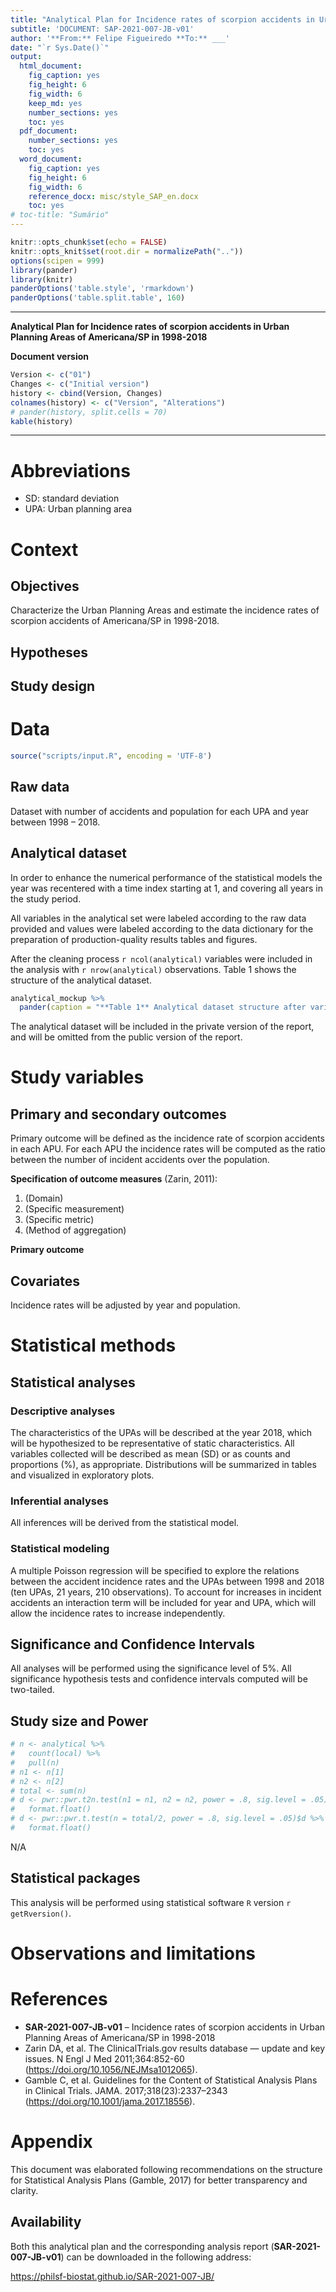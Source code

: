 ```yaml
---
title: "Analytical Plan for Incidence rates of scorpion accidents in Urban Planning Areas of Americana/SP in 1998-2018"
subtitle: 'DOCUMENT: SAP-2021-007-JB-v01'
author: '**From:** Felipe Figueiredo **To:** ___'
date: "`r Sys.Date()`"
output:
  html_document:
    fig_caption: yes
    fig_height: 6
    fig_width: 6
    keep_md: yes
    number_sections: yes
    toc: yes
  pdf_document:
    number_sections: yes
    toc: yes
  word_document:
    fig_caption: yes
    fig_height: 6
    fig_width: 6
    reference_docx: misc/style_SAP_en.docx
    toc: yes
# toc-title: "Sumário"
---
```


```r
knitr::opts_chunk$set(echo = FALSE)
knitr::opts_knit$set(root.dir = normalizePath(".."))
options(scipen = 999)
library(pander)
library(knitr)
panderOptions('table.style', 'rmarkdown')
panderOptions('table.split.table', 160)
```

---

\newpage

**Analytical Plan for Incidence rates of scorpion accidents in Urban Planning Areas of Americana/SP in 1998-2018**

**Document version**

```r
Version <- c("01")
Changes <- c("Initial version")
history <- cbind(Version, Changes)
colnames(history) <- c("Version", "Alterations")
# pander(history, split.cells = 70)
kable(history)
```

---

# Abbreviations

<!-- - d: Cohen's D effect size -->
<!-- - IQR: interquartile range -->
- SD: standard deviation
- UPA: Urban planning area

# Context

## Objectives

Characterize the Urban Planning Areas and estimate the incidence rates of scorpion accidents of Americana/SP in 1998-2018.

## Hypotheses

## Study design

# Data

```r
source("scripts/input.R", encoding = 'UTF-8')
```

## Raw data

Dataset with number of accidents and population for each UPA and year between 1998 -- 2018.

## Analytical dataset

In order to enhance the numerical performance of the statistical models the year was recentered with a time index starting at 1, and covering all years in the study period.

All variables in the analytical set were labeled according to the raw data provided and values were labeled according to the data dictionary for the preparation of production-quality results tables and figures.

After the cleaning process `r ncol(analytical)` variables were included in the analysis with `r nrow(analytical)` observations.
Table 1 shows the structure of the analytical dataset.

```r
analytical_mockup %>%
  pander(caption = "**Table 1** Analytical dataset structure after variable selection and cleaning.")
```

The analytical dataset will be included in the private version of the report, and will be omitted from the public version of the report.

# Study variables

## Primary and secondary outcomes

Primary outcome will be defined as the incidence rate of scorpion accidents in each APU.
For each APU the incidence rates will be computed as the ratio between the number of incident accidents over the population.
<!-- Incidence rates will be reported per 10000 persons. -->

**Specification of outcome measures** (Zarin, 2011):

1. (Domain)
2. (Specific measurement)
3. (Specific metric)
4. (Method of aggregation)

**Primary outcome**

## Covariates

Incidence rates will be adjusted by year and population.

# Statistical methods

## Statistical analyses

### Descriptive analyses

<!-- The epidemiological profile of each study group -->
<!-- groups -->
<!-- will be described at baseline. -->
<!-- Demographic and clinical variables will be described as -->
The characteristics of the UPAs will be described at the year 2018, which will be hypothesized to be representative of static characteristics.
All variables collected will be described as 
mean (SD)
<!-- median (IQR) -->
or as counts and proportions (%), as appropriate.
Distributions will be summarized in tables and visualized in exploratory plots.

### Inferential analyses

<!-- All comparisons between groups will be performed as univariate analyses. -->
<!-- Continuous variables will be compared between groups with the -->
<!-- independent t test with Welch correction. -->
<!-- paired t test with Welch correction. -->
<!-- Wilcoxon test. -->
<!-- Differences in distribution of categorical variables will be assessed with the -->
<!-- Fisher exact test. -->
<!-- chi-square test. -->
<!-- McNemar test. -->
All inferences will be derived from the statistical model.

### Statistical modeling

A multiple Poisson regression will be specified to explore the relations between the accident incidence rates and the UPAs between 1998 and 2018 (ten UPAs, 21 years, 210 observations).
To account for increases in incident accidents an interaction term will be included for year and UPA, which will allow the incidence rates to increase independently.

## Significance and Confidence Intervals

All analyses will be performed using the significance level of 5%.
All significance hypothesis tests and confidence intervals computed will be
two-tailed.
<!-- left-tailed. -->
<!-- right-tailed. -->

## Study size and Power

```r
# n <- analytical %>%
#   count(local) %>%
#   pull(n)
# n1 <- n[1]
# n2 <- n[2]
# total <- sum(n)
# d <- pwr::pwr.t2n.test(n1 = n1, n2 = n2, power = .8, sig.level = .05)$d %>%
#   format.float()
# d <- pwr::pwr.t.test(n = total/2, power = .8, sig.level = .05)$d %>%
#   format.float()
```

N/A

## Statistical packages

This analysis will be performed using statistical software `R` version `r getRversion()`.

# Observations and limitations

# References

- **SAR-2021-007-JB-v01** -- Incidence rates of scorpion accidents in Urban Planning Areas of Americana/SP in 1998-2018
<!-- - Cohen, J. (1988). Statistical power analysis for the behavioral sciences (2nd Ed.). New York: Routledge. -->
- Zarin DA, et al. The ClinicalTrials.gov results database — update and key issues. N Engl J Med 2011;364:852-60 (<https://doi.org/10.1056/NEJMsa1012065>).
- Gamble C, et al. Guidelines for the Content of Statistical Analysis Plans in Clinical Trials. JAMA. 2017;318(23):2337–2343 (<https://doi.org/10.1001/jama.2017.18556>).

# Appendix

This document was elaborated following recommendations on the structure for Statistical Analysis Plans (Gamble, 2017) for better transparency and clarity.

## Availability

Both this analytical plan and the corresponding analysis report (**SAR-2021-007-JB-v01**) can be downloaded in the following address:

<https://philsf-biostat.github.io/SAR-2021-007-JB/>

<!-- The client has requested that this analysis be kept confidential. -->
<!-- Both this analytical plan and the corresponding analysis report (**SAR-2021-007-JB-v01**) are therefore not published online and only the title and year of the analysis will be included in the consultant's Portfolio. -->
<!-- The portfolio is available at: -->

<!-- <https://philsf-biostat.github.io/> -->
